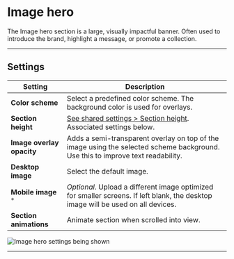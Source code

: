 # Image hero

The Image hero section is a large, visually impactful banner. Often used to introduce the brand, highlight a message, or promote a collection.

---

## Settings

| Setting               | Description                                                                 |
|------------------------|-----------------------------------------------------------------------------|
| **Color scheme**         | Select a predefined color scheme. The background color is used for overlays. |
| **Section height**         | [See shared settings > Section height](#section-height). Associated settings below.                        |
| **Image overlay opacity**| Adds a semi-transparent overlay on top of the image using the selected scheme background. Use this to improve text readability. |
| **Desktop image**        | Select the default image. |
| **Mobile image** `*`         | _Optional_. Upload a different image optimized for smaller screens. If left blank, the desktop image will be used on all devices. |
| **Section animations**     | Animate section when scrolled into view.                    |

![Image hero settings being shown](./img/image-hero-1-settings.gif)

---


<SharedSettings />


<SectionHeight heightLabel="Slide" />


<OverlayContent />



<NestedBlocks />